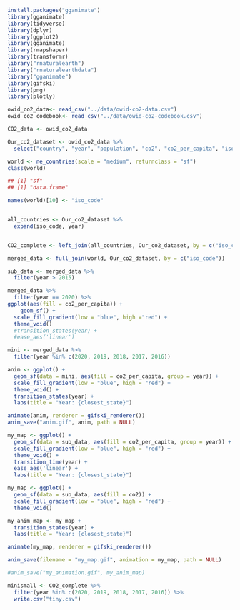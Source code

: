 ```r
install.packages("gganimate")
library(gganimate)
library(tidyverse)
library(dplyr)
library(ggplot2)
library(gganimate)
library(rmapshaper)
library(transformr)
library("rnaturalearth")
library("rnaturalearthdata")
library("gganimate")
library(gifski)
library(png) 
library(plotly)

```

```r
owid_co2_data<- read_csv("../data/owid-co2-data.csv")
owid_co2_codebook<- read_csv("../data/owid-co2-codebook.csv")
```

```r
CO2_data <- owid_co2_data
```


```r
Our_co2_dataset <- owid_co2_data %>% 
  select("country", "year", "population", "co2", "co2_per_capita", "iso_code")
```

```r
world <- ne_countries(scale = "medium", returnclass = "sf")
class(world)

## [1] "sf"  
## [1] "data.frame"
```

```r
names(world)[10] <- "iso_code"


all_countries <- Our_co2_dataset %>%
  expand(iso_code, year)


CO2_complete <- left_join(all_countries, Our_co2_dataset, by = c("iso_code", "year"))
```


```r
merged_data <- full_join(world, Our_co2_dataset, by = c("iso_code"))
```

```r
sub_data <- merged_data %>% 
  filter(year > 2015)
```



```r
merged_data %>% 
  filter(year == 2020) %>% 
ggplot(aes(fill = co2_per_capita)) +
    geom_sf() +
  scale_fill_gradient(low = "blue", high ="red") +
  theme_void() 
  #transition_states(year) +
  #ease_aes('linear')
```

```r

mini <- merged_data %>%
  filter(year %in% c(2020, 2019, 2018, 2017, 2016))

anim <- ggplot() +
  geom_sf(data = mini, aes(fill = co2_per_capita, group = year)) +
  scale_fill_gradient(low = "blue", high = "red") +
  theme_void() +
  transition_states(year) +
  labs(title = "Year: {closest_state}")
```

```r
animate(anim, renderer = gifski_renderer())
anim_save("anim.gif", anim, path = NULL)

my_map <- ggplot() +
  geom_sf(data = sub_data, aes(fill = co2_per_capita, group = year)) +
  scale_fill_gradient(low = "blue", high = "red") +
  theme_void() +
  transition_time(year) +
  ease_aes('linear') +
  labs(title = "Year: {closest_state}")

```

```r
my_map <- ggplot() +
  geom_sf(data = sub_data, aes(fill = co2)) +
  scale_fill_gradient(low = "blue", high = "red") +
  theme_void()
```

```r
my_anim_map <- my_map +
  transition_states(year) +
  labs(title = "Year: {closest_state}")
```

```r
animate(my_map, renderer = gifski_renderer())

anim_save(filename = "my_map.gif", animation = my_map, path = NULL)
```

```r

#anim_save("my_animation.gif", my_anim_map)
```


```r
minismall <- CO2_complete %>%
  filter(year %in% c(2020, 2019, 2018, 2017, 2016)) %>% 
  write.csv("tiny.csv")
```




